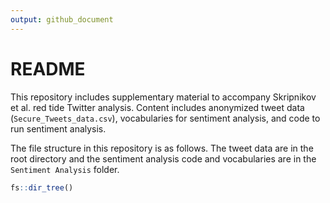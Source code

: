 ```yaml
---
output: github_document
---
```


# README

This repository includes supplementary material to accompany Skripnikov et al. red tide Twitter analysis. Content includes anonymized tweet data (`Secure_Tweets_data.csv`), vocabularies for sentiment analysis, and code to run sentiment analysis.  

The file structure in this repository is as follows. The tweet data are in the root directory and the sentiment analysis code and vocabularies are in the `Sentiment Analysis` folder.
 

```r
fs::dir_tree()
```

